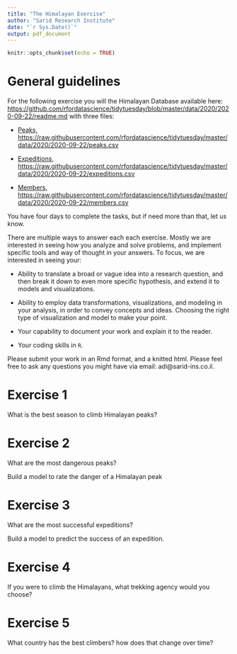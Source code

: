 ```yaml
---
title: "The Himalayan Exercise"
author: "Sarid Research Institute"
date: "`r Sys.Date()`"
output: pdf_document
---
```


```r
knitr::opts_chunk$set(echo = TRUE)
```

# General guidelines

For the following exercise you will the Himalayan Database available here: [https://github.com/rfordatascience/tidytuesday/blob/master/data/2020/2020-09-22/readme.md](https://github.com/rfordatascience/tidytuesday/blob/master/data/2020/2020-09-22/readme.md) with three files:

   * [Peaks, https://raw.githubusercontent.com/rfordatascience/tidytuesday/master/data/2020/2020-09-22/peaks.csv](https://raw.githubusercontent.com/rfordatascience/tidytuesday/master/data/2020/2020-09-22/peaks.csv)
   
   * [Expeditions, https://raw.githubusercontent.com/rfordatascience/tidytuesday/master/data/2020/2020-09-22/expeditions.csv](https://raw.githubusercontent.com/rfordatascience/tidytuesday/master/data/2020/2020-09-22/expeditions.csv)
   
   * [Members, https://raw.githubusercontent.com/rfordatascience/tidytuesday/master/data/2020/2020-09-22/members.csv](https://raw.githubusercontent.com/rfordatascience/tidytuesday/master/data/2020/2020-09-22/members.csv)

You have four days to complete the tasks, but if need more than that, let us know.

There are multiple ways to answer each each exercise. Mostly we are interested in seeing how you analyze and solve problems, and implement specific tools and way of thought in your answers. To focus, we are interested in seeing your:

   * Ability to translate a broad or vague idea into a research question, and then break it down to even more specific hypothesis, and extend it to models and visualizations.
   
   * Ability to employ data transformations, visualizations, and modeling in your analysis, in order to convey concepts and ideas. Choosing the right type of visualization and model to make your point.
   
   * Your capability to document your work and explain it to the reader.
   
   * Your coding skills in `R`.

Please submit your work in an Rmd format, and a knitted html. Please feel free to ask any questions you might have via email: adi@sarid-ins.co.il.

# Exercise 1

What is the best season to climb Himalayan peaks?

# Exercise 2

What are the most dangerous peaks? 

Build a model to rate the danger of a Himalayan peak

# Exercise 3

What are the most successful expeditions?

Build a model to predict the success of an expedition.

# Exercise 4

If you were to climb the Himalayans, what trekking agency would you choose?

# Exercise 5

What country has the best climbers? how does that change over time?